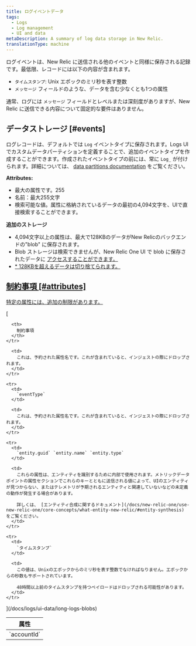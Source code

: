 ```yaml
---
title: ログイベントデータ
tags:
  - Logs
  - Log management
  - UI and data
metaDescription: A summary of log data storage in New Relic.
translationType: machine
---
```


ログイベントは、New Relic に送信される他のイベントと同様に保存される記録です。最低限、レコードには以下の内容が含まれます。

* `タイムスタンプ`: Unix エポックのミリ秒を表す整数
* `メッセージ` フィールドのような、データを含む少なくとも1つの属性

通常、ログには `メッセージ` フィールドとレベルまたは深刻度がありますが、New Relic に送信できる内容について固定的な要件はありません。

## データストレージ [#events]

ログレコードは、デフォルトでは `Log` イベントタイプに保存されます。Logs UIでカスタムデータパーティションを定義することで、追加のイベントタイプを作成することができます。作成されたイベントタイプの前には、常に `Log_` が付けられます。詳細については、 [data partitions documentation](/docs/logs/ui-data/data-partitions/) をご覧ください。

**Attributes:**

* 最大の属性です。255
* 名前：最大255文字
* 検索可能な値。属性に格納されているデータの最初の4,094文字を、UIで直接検索することができます。

**追加のストレージ**

* 4,094文字以上の属性は、最大で128KBのデータがNew Relicのバックエンドの"blob" に保存されます。
* Blob ストレージは検索できませんが、New Relic One UI で blob に保存されたデータに [アクセスすることができます。](/docs/logs/ui-data/long-logs-blobs)
* [* 128KBを超えるデータは切り捨てられます。](/docs/logs/ui-data/long-logs-blobs)

## [制約事項 [#attributes]](/docs/logs/ui-data/long-logs-blobs)

[特定の属性には、追加の制限があります。](/docs/logs/ui-data/long-logs-blobs)

<table>
  [<thead>
    <tr>
      <th style={{ width: "150px" }}>
        属性
      </th>

      <th>
        制約事項
      </th>
    </tr>
  </thead><tbody>
    <tr>
      <td>
        `accountId`
      </td>

      <td>
        これは、予約された属性名です。これが含まれていると、インジェストの際にドロップされます。
      </td>
    </tr>

    <tr>
      <td>
        `eventType`
      </td>

      <td>
        これは、予約された属性名です。これが含まれていると、インジェストの際にドロップされます。
      </td>
    </tr>

    <tr>
      <td>
        `entity.guid` `entity.name` `entity.type`
      </td>

      <td>
        これらの属性は、エンティティを識別するために内部で使用されます。メトリックデータポイントの属性セクションでこれらのキーとともに送信される値によって、UIのエンティティが見つからない、またはテレメトリが予期されるエンティティと関連していないなどの未定義の動作が発生する場合があります。

        詳しくは、 [エンティティ合成に関するドキュメント](/docs/new-relic-one/use-new-relic-one/core-concepts/what-entity-new-relic/#entity-synthesis) をご覧ください。
      </td>
    </tr>

    <tr>
      <td>
        `タイムスタンプ`
      </td>

      <td>
        この値は、Unixのエポックからのミリ秒を表す整数でなければなりません。エポックからの秒数もサポートされています。

        48時間以上前のタイムスタンプを持つペイロードはドロップされる可能性があります。
      </td>
    </tr>
  </tbody>](/docs/logs/ui-data/long-logs-blobs)
</table>